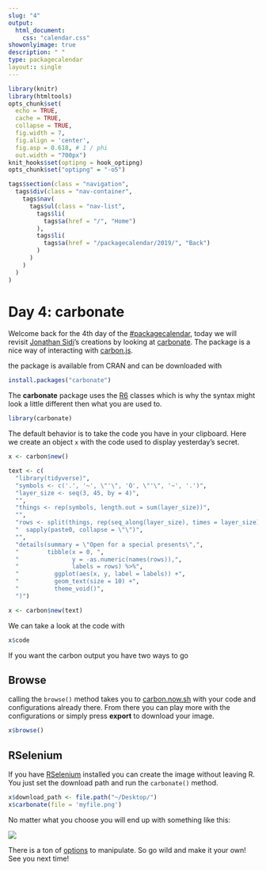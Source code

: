 ```yaml
---
slug: "4"
output: 
  html_document:
    css: "calendar.css"
showonlyimage: true
description: " "
type: packagecalendar
layout:: single
---
```


<html>
    <link rel="stylesheet" href="calendar-post.css"/>
</html>

```r
library(knitr)
library(htmltools)
opts_chunk$set(
  echo = TRUE, 
  cache = TRUE,
  collapse = TRUE,
  fig.width = 7, 
  fig.align = 'center',
  fig.asp = 0.618, # 1 / phi
  out.width = "700px")
knit_hooks$set(optipng = hook_optipng)
opts_chunk$set("optipng" = "-o5")
```

```r
tags$section(class = "navigation",
  tags$div(class = "nav-container",
    tags$nav(
      tags$ul(class = "nav-list",
        tags$li(
          tags$a(href = "/", "Home")
        ),
        tags$li(
          tags$a(href = "/packagecalendar/2019/", "Back")
        )
      )
    )
  )
)
```

# Day 4: carbonate

Welcome back for the 4th day of the [#packagecalendar](https://twitter.com/hashtag/packagecalendar),
today we will revisit [Jonathan Sidi](https://twitter.com/yoniceedee)'s creations by looking at [carbonate](https://github.com/yonicd/carbonate). The package is a nice way of interacting with [carbon.js](https://carbon.now.sh/about).

the package is available from CRAN and can be downloaded with

```r
install.packages("carbonate")
```

The **carbonate** package uses the [R6]() classes which is why the syntax might look a little different then what you are used to.

```r
library(carbonate)
```

The default behavior is to take the code you have in your clipboard. 
Here we create an object `x` with the code used to display yesterday's secret.

```r
x <- carbon$new()
```

```r
text <- c(
  "library(tidyverse)", 
  "symbols <- c('.', '~', \"'\", 'O', \"'\", '~', '.')", 
  "layer_size <- seq(3, 45, by = 4)", 
  "", 
  "things <- rep(symbols, length.out = sum(layer_size))", 
  "", 
  "rows <- split(things, rep(seq_along(layer_size), times = layer_size)) %>%", 
  "  sapply(paste0, collapse = \"\")", 
  "", 
  "details(summary = \"Open for a special presents\",", 
  "        tibble(x = 0, ", 
  "               y = -as.numeric(names(rows)),", 
  "               labels = rows) %>%", 
  "          ggplot(aes(x, y, label = labels)) +", 
  "          geom_text(size = 10) +", 
  "          theme_void()", 
  ")")

x <- carbon$new(text)
```

We can take a look at the code with 

```r
x$code
```

If you want the carbon output you have two ways to go

## Browse

calling the `browse()` method takes you to [carbon.now.sh](https://carbon.now.sh/) with your code and configurations already there. 
From there you can play more with the configurations or simply press **export** to download your image.

```r
x$browse()
```

## RSelenium

If you have [RSelenium](https://ropensci.github.io/RSelenium/) installed you can create the image without leaving R.
You just set the download path and run the `carbonate()` method.

```r
x$download_path <- file.path("~/Desktop/")
x$carbonate(file = 'myfile.png')
```

No matter what you choose you will end up with something like this:

![](https://i.imgur.com/YTMP1t6.png)

There is a ton of [options](https://yonicd.github.io/carbonate/#manipulate-carbon-object) to manipulate. 
So go wild and make it your own!
See you next time!
